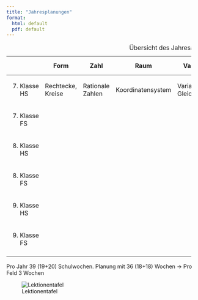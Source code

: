 ```yaml
---
title: "Jahresplanungen"
format: 
  html: default
  pdf: default
---
```


+---------------+-------------------+------------------+-------------------+------------------------+------------+------------------+-------------+
|               | Form              | Zahl             | Raum              | Variable               | Funktionen | Daten und Zufall | Erweiterung |
+===============+===================+==================+===================+========================+============+==================+=============+
| 7.  Klasse HS | Rechtecke, Kreise | Rationale Zahlen | Koordinatensystem | Variablen, Gleichungen | Funktionen | Diagramme        |             |
+---------------+-------------------+------------------+-------------------+------------------------+------------+------------------+-------------+
| 7.  Klasse FS |                   |                  |                   |                        |            |                  |             |
+---------------+-------------------+------------------+-------------------+------------------------+------------+------------------+-------------+
| 8.  Klasse HS |                   |                  |                   |                        |            |                  |             |
+---------------+-------------------+------------------+-------------------+------------------------+------------+------------------+-------------+
| 8.  Klasse FS |                   |                  |                   |                        |            |                  |             |
+---------------+-------------------+------------------+-------------------+------------------------+------------+------------------+-------------+
| 9.  Klasse HS |                   |                  |                   |                        |            |                  |             |
+---------------+-------------------+------------------+-------------------+------------------------+------------+------------------+-------------+
| 9.  Klasse FS |                   |                  |                   |                        |            |                  |             |
+---------------+-------------------+------------------+-------------------+------------------------+------------+------------------+-------------+
|               |                   |                  |                   |                        |            |                  |             |
+---------------+-------------------+------------------+-------------------+------------------------+------------+------------------+-------------+

: Übersicht des Jahresablaufes

Pro Jahr 39 (19+20) Schulwochen. Planung mit 36 (18+18) Wochen -\> Pro Feld 3 Wochen

![Lektionentafel](https://stammdaten.lehrplan.ch/pdf_inhalte/illustrationen/92/ahb_kapitel_4.1.4.jpg)
